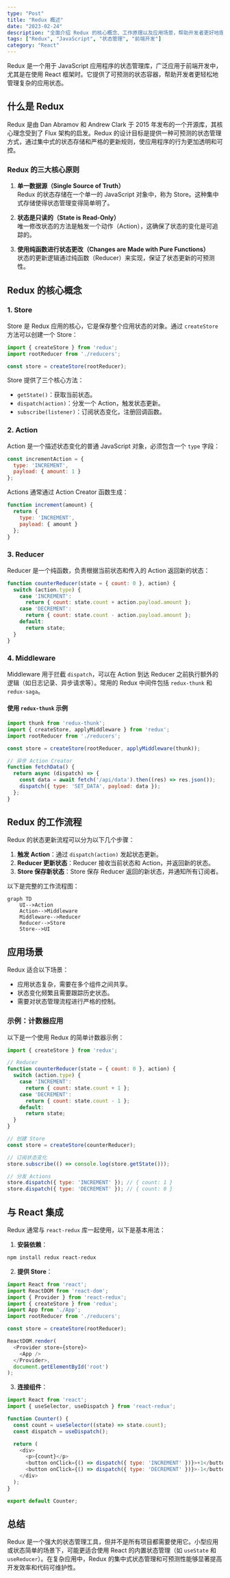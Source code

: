 ```yaml
---
type: "Post"
title: "Redux 概述"
date: "2023-02-24"
description: "全面介绍 Redux 的核心概念、工作原理以及应用场景，帮助开发者更好地理解和使用 Redux。"
tags: ["Redux", "JavaScript", "状态管理", "前端开发"]
category: "React"
---
```


Redux 是一个用于 JavaScript 应用程序的状态管理库，广泛应用于前端开发中，尤其是在使用 React 框架时。它提供了可预测的状态容器，帮助开发者更轻松地管理复杂的应用状态。

## 什么是 Redux

Redux 是由 Dan Abramov 和 Andrew Clark 于 2015 年发布的一个开源库，其核心理念受到了 Flux 架构的启发。Redux 的设计目标是提供一种可预测的状态管理方式，通过集中式的状态存储和严格的更新规则，使应用程序的行为更加透明和可控。

### Redux 的三大核心原则

1. **单一数据源（Single Source of Truth）**  
   Redux 的状态存储在一个单一的 JavaScript 对象中，称为 Store。这种集中式存储使得状态管理变得简单明了。

2. **状态是只读的（State is Read-Only）**  
   唯一修改状态的方法是触发一个动作（Action），这确保了状态的变化是可追踪的。

3. **使用纯函数进行状态更改（Changes are Made with Pure Functions）**  
   状态的更新逻辑通过纯函数（Reducer）来实现，保证了状态更新的可预测性。

## Redux 的核心概念

### 1. Store
Store 是 Redux 应用的核心，它是保存整个应用状态的对象。通过 `createStore` 方法可以创建一个 Store：

```javascript
import { createStore } from 'redux';
import rootReducer from './reducers';

const store = createStore(rootReducer);
```

Store 提供了三个核心方法：
- `getState()`：获取当前状态。
- `dispatch(action)`：分发一个 Action，触发状态更新。
- `subscribe(listener)`：订阅状态变化，注册回调函数。

### 2. Action
Action 是一个描述状态变化的普通 JavaScript 对象，必须包含一个 `type` 字段：

```javascript
const incrementAction = {
  type: 'INCREMENT',
  payload: { amount: 1 }
};
```

Actions 通常通过 Action Creator 函数生成：

```javascript
function increment(amount) {
  return {
    type: 'INCREMENT',
    payload: { amount }
  };
}
```

### 3. Reducer
Reducer 是一个纯函数，负责根据当前状态和传入的 Action 返回新的状态：

```javascript
function counterReducer(state = { count: 0 }, action) {
  switch (action.type) {
    case 'INCREMENT':
      return { count: state.count + action.payload.amount };
    case 'DECREMENT':
      return { count: state.count - action.payload.amount };
    default:
      return state;
  }
}
```

### 4. Middleware
Middleware 用于拦截 `dispatch`，可以在 Action 到达 Reducer 之前执行额外的逻辑（如日志记录、异步请求等）。常用的 Redux 中间件包括 `redux-thunk` 和 `redux-saga`。

#### 使用 `redux-thunk` 示例

```javascript
import thunk from 'redux-thunk';
import { createStore, applyMiddleware } from 'redux';
import rootReducer from './reducers';

const store = createStore(rootReducer, applyMiddleware(thunk));

// 异步 Action Creator
function fetchData() {
  return async (dispatch) => {
    const data = await fetch('/api/data').then((res) => res.json());
    dispatch({ type: 'SET_DATA', payload: data });
  };
}
```

## Redux 的工作流程

Redux 的状态更新流程可以分为以下几个步骤：

1. **触发 Action**：通过 `dispatch(action)` 发起状态更新。
2. **Reducer 更新状态**：Reducer 接收当前状态和 Action，并返回新的状态。
3. **Store 保存新状态**：Store 保存 Reducer 返回的新状态，并通知所有订阅者。

以下是完整的工作流程图：

```mermaid
graph TD
    UI-->Action
    Action-->Middleware
    Middleware-->Reducer
    Reducer-->Store
    Store-->UI
```

## 应用场景

Redux 适合以下场景：
- 应用状态复杂，需要在多个组件之间共享。
- 状态变化频繁且需要跟踪历史状态。
- 需要对状态管理流程进行严格的控制。

### 示例：计数器应用

以下是一个使用 Redux 的简单计数器示例：

```javascript
import { createStore } from 'redux';

// Reducer
function counterReducer(state = { count: 0 }, action) {
  switch (action.type) {
    case 'INCREMENT':
      return { count: state.count + 1 };
    case 'DECREMENT':
      return { count: state.count - 1 };
    default:
      return state;
  }
}

// 创建 Store
const store = createStore(counterReducer);

// 订阅状态变化
store.subscribe(() => console.log(store.getState()));

// 分发 Actions
store.dispatch({ type: 'INCREMENT' }); // { count: 1 }
store.dispatch({ type: 'DECREMENT' }); // { count: 0 }
```

## 与 React 集成

Redux 通常与 `react-redux` 库一起使用，以下是基本用法：

1. **安装依赖**：

```bash
npm install redux react-redux
```

2. **提供 Store**：

```javascript
import React from 'react';
import ReactDOM from 'react-dom';
import { Provider } from 'react-redux';
import { createStore } from 'redux';
import App from './App';
import rootReducer from './reducers';

const store = createStore(rootReducer);

ReactDOM.render(
  <Provider store={store}>
    <App />
  </Provider>,
  document.getElementById('root')
);
```

3. **连接组件**：

```javascript
import React from 'react';
import { useSelector, useDispatch } from 'react-redux';

function Counter() {
  const count = useSelector((state) => state.count);
  const dispatch = useDispatch();

  return (
    <div>
      <p>{count}</p>
      <button onClick={() => dispatch({ type: 'INCREMENT' })}>+1</button>
      <button onClick={() => dispatch({ type: 'DECREMENT' })}>-1</button>
    </div>
  );
}

export default Counter;
```

## 总结

Redux 是一个强大的状态管理工具，但并不是所有项目都需要使用它。小型应用或状态简单的场景下，可能更适合使用 React 的内置状态管理（如 `useState` 和 `useReducer`）。在复杂应用中，Redux 的集中式状态管理和可预测性能够显著提高开发效率和代码可维护性。
